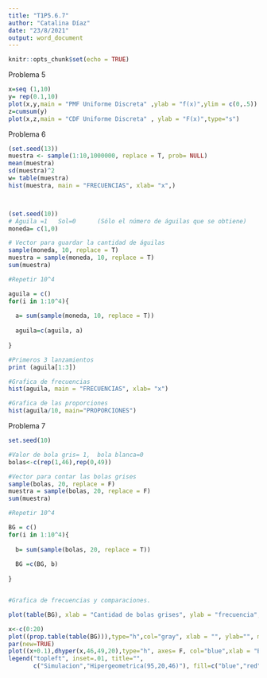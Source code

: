---
title: "T1P5.6.7"
author: "Catalina Díaz"
date: "23/8/2021"
output: word_document
---

```{r setup, include=FALSE}
knitr::opts_chunk$set(echo = TRUE)
```

Problema 5
```{r}
x=seq (1,10)
y= rep(0.1,10)
plot(x,y,main = "PMF Uniforme Discreta" ,ylab = "f(x)",ylim = c(0,.5))
z=cumsum(y)
plot(x,z,main = "CDF Uniforme Discreta" , ylab = "F(x)",type="s")
```

Problema 6
```{r}
(set.seed(13))
muestra <- sample(1:10,1000000, replace = T, prob= NULL)
mean(muestra)
sd(muestra)^2
w= table(muestra)
hist(muestra, main = "FRECUENCIAS", xlab= "x",)



(set.seed(10))
# Águila =1   Sol=0      (Sólo el número de águilas que se obtiene)
moneda= c(1,0)

# Vector para guardar la cantidad de águilas
sample(moneda, 10, replace = T)
muestra = sample(moneda, 10, replace = T)       
sum(muestra)

#Repetir 10^4

aguila = c()
for(i in 1:10^4){
  
  a= sum(sample(moneda, 10, replace = T))
  
  aguila=c(aguila, a)
  
}

#Primeros 3 lanzamientos
print (aguila[1:3])

#Grafica de frecuencias
hist(aguila, main = "FRECUENCIAS", xlab= "x")

#Grafica de las proporciones
hist(aguila/10, main="PROPORCIONES")

```

Problema 7
```{r}
set.seed(10)

#Valor de bola gris= 1,  bola blanca=0
bolas<-c(rep(1,46),rep(0,49))

#Vector para contar las bolas grises
sample(bolas, 20, replace = F)
muestra = sample(bolas, 20, replace = F)       
sum(muestra)

#Repetir 10^4

BG = c()
for(i in 1:10^4){
  
  b= sum(sample(bolas, 20, replace = T))
  
  BG =c(BG, b)
  
}


#Grafica de frecuencias y comparaciones.

plot(table(BG), xlab = "Cantidad de bolas grises", ylab = "frecuencia", main="Gráfico de frecuencias")

x<-c(0:20)
plot((prop.table(table(BG))),type="h",col="gray", xlab = "", ylab="", main = "Comparación entre simulación y distribución teórica" )
par(new=TRUE)
plot((x+0.1),dhyper(x,46,49,20),type="h", axes= F, col="blue",xlab = "Bolas grises", ylab="Proporción")
legend("topleft", inset=.01, title="",
       c("Simulacion","Hipergeometrica(95,20,46)"), fill=c("blue","red"), horiz=F)
```


